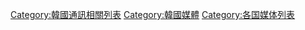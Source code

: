 [[Category:韓國通訊相關列表|Category:韓國通訊相關列表]]
[[Category:韓國媒體|Category:韓國媒體]]
[[Category:各国媒体列表|Category:各国媒体列表]]